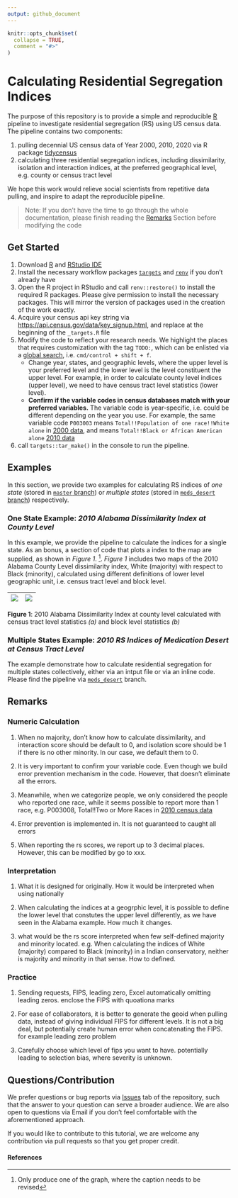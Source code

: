 ```yaml
---
output: github_document
---
```


<!-- README.md is generated from README.Rmd. Please edit that file -->

```r
knitr::opts_chunk$set(
  collapse = TRUE,
  comment = "#>"
)
```

# Calculating Residential Segregation Indices

The purpose of this repository is to provide a simple and reproducible [R](https://www.r-project.org/) pipeline to investigate residential segregation (RS) using US census data. The pipeline contains two components:

1) pulling decennial US census data of Year 2000, 2010, 2020 via R package [tidycensus](https://walker-data.com/tidycensus/index.html)
2) calculating three residential segregation indices, including dissimilarity, isolation and interaction indices, at the preferred geographical level, e.g. county or census tract level
    
We hope this work would relieve social scientists from repetitive data pulling, and inspire to adapt the reproducible pipeline.

> Note: If you don't have the time to go through the whole documentation, please finish reading the [Remarks](#remarks) Section before modifying the code

## Get Started

1. Download [R](https://www.r-project.org/) and [RStudio IDE](https://www.rstudio.com/products/rstudio/download/)
1. Install the necessary workflow packages [`targets`](https://cran.r-project.org/web/packages/targets/index.html) and [`renv`](https://rstudio.github.io/renv/articles/renv.html) if you don't already have
2. Open the R project in RStudio and call `renv::restore()` to install the required R packages. Please give permission to install the necessary packages. This will mirror the version of packages used in the creation of the work exactly.
3. Acquire your census api key string via [https://api.census.gov/data/key_signup.html](https://api.census.gov/data/key_signup.html), and replace at the beginning of the `_targets.R` file
4. Modify the code to reflect your research needs. We highlight the places that requires customization with the tag `TODO:`, which can be enlisted via a [global search](https://support.rstudio.com/hc/en-us/articles/200710523-Navigating-Code), i.e. `cmd/control + shift + f`.
    * Change year, states, and geographic levels, where the upper level is your preferred level and the lower level is the level constituent the upper level. For example, in order to calculate county level indices (upper level), we need to have census tract level statistics (lower level).
    * __Confirm if the variable codes in census databases match with your preferred variables.__ The variable code is year-specific, i.e. could be different depending on the year you use. For example, the same variable code `P003003` means `Total!!Population of one race!!White alone` in [2000 data](https://api.census.gov/data/2000/dec/sf1/variables.html), and means `Total!!Black or African American alone` [2010 data](https://api.census.gov/data/2010/dec/sf1/variables.html)
5. call `targets::tar_make()` in the console to run the pipeline.

## Examples
In this section, we provide two examples for calculating RS indices of _one state_ (stored in [`master` branch](https://github.com/boyiguo1/Tutorial-Residential_Segregation_Score/tree/master)) or _multiple states_ (stored in [`meds_desert` branch](https://github.com/boyiguo1/Tutorial-Residential_Segregation_Score/tree/meds_desert)) respectively.

### One State Example: _2010 Alabama Dissimilarity Index at County Level_
In this example, we provide the pipeline to calculate the indices for a single state. As an bonus, a section of code that plots a index to the map are supplied, as shown in _Figure 1_. ^[Only produce one of the graph, where the caption needs to be revised]. _Figure 1_ includes two maps of the 2010 Alabama County Level dissimilarity index, White (majority) with respect to  Black (minority), calculated using different definitions of lower level geographic unit, i.e. census tract level and block level. 

| ![](README_files/figure/2010_AL_Disml_tract.png)     | ![](README_files/figure/2010_AL_Disml_block.png)|
| ----------- | ----------- |
__Figure 1__: 2010 Alabama Dissimilarity Index at county level calculated with census tract level statistics _(a)_  and block level statistics _(b)_ 

### Multiple States Example: _2010 RS Indices of Medication Desert at Census Tract Level_
The example demonstrate how to calculate residential segregation for multiple states collectively, either via an intput file or via an inline code. Please find the pipeline via [`meds_desert`](https://github.com/boyiguo1/Tutorial-Residential_Segregation_Score/tree/meds_desert) branch.


## Remarks

### Numeric Calculation

1. When no majority, don't know how to calculate dissimilarity, and interaction score should be default to 0, and isolation score should be 1 if there is no other minority. In our case, we default them to 0.

2. It is very important to confirm your variable code. Even though we build error prevention mechanism in the code. However, that doesn't eliminate all the errors.

3. Meanwhile, when we categorize people, we only considered the people who reported one race, while it seems possible to report more than 1 race, e.g. P003008, Total!!Two or More Races in [2010 census data](https://api.census.gov/data/2010/dec/sf1/variables.html) 

4. Error prevention is implemented in. It is not guaranteed to caught all errors


4. When reporting the rs scores, we report up to 3 decimal places. However, this can be modified by go to xxx.

### Interpretation

1. What it is designed for originally. How it would be interpreted when using nationally

2. When calculating the indices at a geogrphic level, it is possible to define the lower level that constutes the upper level differently, as we have seen in the Alabama example. How much it changes.

1. what would be the rs score interpreted when few self-defined majority and minority located. e.g. When calculating the indices of White (majority) compared to Black (minority) in a Indian conservatory, neither is majority and minority in that sense. How to defined.



### Practice

1. Sending requests, FIPS, leading zero, Excel automatically omitting leading zeros. enclose the FIPS with quoationa marks

2. For ease of collaborators, it is better to generate the geoid when pulling data, instead of giving individual FIPS for different levels. It is not a big  deal, but potentially create human error when concatenating the FIPS. for example leading zero problem

3. Carefully choose which level of fips you want to have. potentially leading to selection bias, where severity is unknown.

<!-- badges: start -->
<!-- badges: end -->

## Questions/Contribution

We prefer questions or bug reports via [Issues](https://github.com/boyiguo1/Tutorial-Residential_Segregation_Score/issues/) tab of the repository, such that the answer to your question can serve a broader audience. We are also open to questions via Email if you don't feel comfortable with the aforementioned approach.

If you would like to contribute to this tutorial, we are welcome any contribution via pull requests so that you get proper credit.


#### References